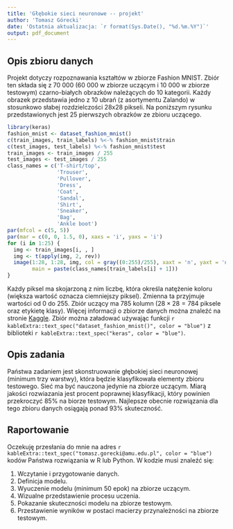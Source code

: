 ```yaml
---
title: 'Głębokie sieci neuronowe -- projekt'
author: 'Tomasz Górecki'
date: 'Ostatnia aktualizacja: `r format(Sys.Date(), "%d.%m.%Y")`'
output: pdf_document
---
```


## Opis zbioru danych
Projekt dotyczy rozpoznawania kształtów w zbiorze Fashion MNIST. Zbiór ten składa się z 70 000 (60 000 w zbiorze uczącym i 10 000 w zbiorze testowym) czarno-białych obrazków należących do 10 kategorii. Każdy obrazek przedstawia jedno z 10 ubrań (z asortymentu Zalando) w stosunkowo słabej rozdzielczości 28x28 pikseli. Na poniższym rysunku przedstawionych jest 25 pierwszych obrazków ze zbioru uczącego.

```r
library(keras)
fashion_mnist <- dataset_fashion_mnist()
c(train_images, train_labels) %<-% fashion_mnist$train
c(test_images, test_labels) %<-% fashion_mnist$test
train_images <- train_images / 255
test_images <- test_images / 255
class_names = c('T-shirt/top',
                'Trouser',
                'Pullover',
                'Dress',
                'Coat', 
                'Sandal',
                'Shirt',
                'Sneaker',
                'Bag',
                'Ankle boot')
par(mfcol = c(5, 5))
par(mar = c(0, 0, 1.5, 0), xaxs = 'i', yaxs = 'i')
for (i in 1:25) { 
  img <- train_images[i, , ]
  img <- t(apply(img, 2, rev)) 
  image(1:28, 1:28, img, col = gray((0:255)/255), xaxt = 'n', yaxt = 'n',
        main = paste(class_names[train_labels[i] + 1]))
}
```

Każdy piksel ma skojarzoną z nim liczbę, która określa natężenie koloru (większa wartość oznacza ciemniejszy piksel). Zmienna ta przyjmuje wartości od 0 do 255. Zbiór uczący ma 785 kolumn ($28 \times 28 = 784$ piksele oraz etykietę klasy). Więcej informacji o zbiorze danych można znaleźć na stronie [Kaggle](https://www.kaggle.com/zalando-research/fashionmnist). Zbiór można załadować używając funkcji `r kableExtra::text_spec("dataset_fashion_mnist()", color = "blue")` z biblioteki `r kableExtra::text_spec("keras", color = "blue")`.

## Opis zadania
Państwa zadaniem jest skonstruowanie głębokiej sieci neuronowej (minimum trzy warstwy), która będzie klasyfikowała elementy zbioru testowego. Sieć ma być nauczona jedynie na zbiorze uczącym. Miarą jakości rozwiazania jest procent poprawnej klasyfikacji, który powinien przekroczyć 85% na biorze testowym. Najlepsze obecnie rozwiązania dla tego zbioru danych osiągają ponad 93% skuteczność.

## Raportowanie
Oczekuję przesłania do mnie na adres `r kableExtra::text_spec("tomasz.gorecki@amu.edu.pl", color = "blue")` kodów Państwa rozwiązania w R lub Python. W kodzie musi znaleźć się:

1. Wczytanie i przygotowanie danych.
2. Definicja modelu.
3. Wyuczenie modelu (minimum 50 epok) na zbiorze uczącym.
4. Wizualne przedstawienie procesu uczenia.
5. Pokazanie skuteczności modelu na zbiorze testowym.
6. Przestawienie wyników w postaci macierzy przynależności na zbiorze testowym.